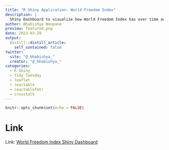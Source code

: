 ```yaml
---
title: "R Shiny Application: World Freedom Index"
description: |
  Shiny Dashboard to visualize how World Freedom Index has over time across different regions of the world. 
author: Bhabishya Neupane
preview: featured.png
date: 2022-03-29
output:
  distill::distill_article:
    self_contained: false
twitter:
  site: "@_bhabishya_"
  creator: "@_bhabishya_"
categories:
  - R Shiny
  - Tidy Tuesday
  - leaflet
  - reactable 
  - reactablefmtr
  - crosstalk
---
```



```r
knitr::opts_chunk$set(echo = FALSE)

```

# Link 

Link: [World Freedom Index Shiny Dashboard](https://bhabishya-neupane.shinyapps.io/WorldFreedomIndex/)


